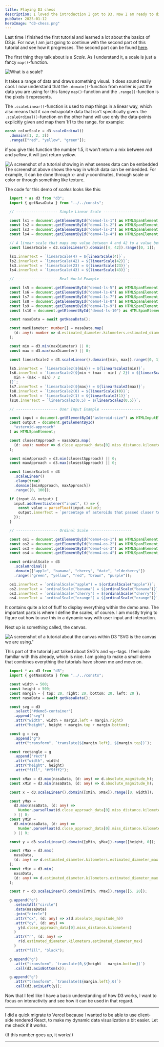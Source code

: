 ```yaml
---
title: Playing D3 chess
description: I loved the introduction I got to D3. Now I am ready to dive a bit deeper and see how far I can take it.
pubDate: 2025-01-12
heroImage: "d3-chess.png"
---
```



Last time I finished the first tutorial and learned a lot about the basics of D3.js. For now, I am just going to continue with the second part of this tutorial and see how it progresses. The second part can be found [here](https://www.youtube.com/watch?v=Crp8UX-eQB0).

The first thing they talk about is a *Scale*. As I understand it, a scale is just a fancy `map()`-function.

![What is a scale?](/playing-D3-chess/what-is-scale.png)

It takes a range of data and draws something visual. It does sound really cool.
I now understand that the `.domain()`-function from earlier is just the data you are using for this fancy `map()`-function and the `.range()`-function is the pixels it represents.

The `.scaleLinear()`-function is used to map things in a linear way, which also means that it can extrapolate data that isn't specifically given.
the `.scaleOrdinal()`-function on the other hand will use only the data-points explicitly given and map them 1:1 to the range. for example:

```typescript
const colorScale = d3.scaleOrdinal()
  .domain([1, 2, 3])
  .range(["red", "yellow", "green"]);
```

if you give this function the number 1.5, it won't return a mix between *red* and *yellow*, it will just return *yellow*.

![A screenshot of a tutorial showing in what senses data can be embedded](/playing-D3-chess/embedding-data.png)
The screenshot above shows the way in which data can be embedded. For example, it can be done through x- and y-coordinates, through scale or color or through something like texture.

<Demo title="Playing around with scales" type="D3">
<Demo4 />
</Demo>

The code for this demo of *scales* looks like this:

```typescript 
  import * as d3 from "d3";
  import { getNasaData } from "../../consts";

  // ------------------- Simple Linear Scale -------------------

  const ls1 = document.getElementById("demo4-ls-1") as HTMLSpanElement;
  const ls2 = document.getElementById("demo4-ls-2") as HTMLSpanElement;
  const ls3 = document.getElementById("demo4-ls-3") as HTMLSpanElement;
  const ls4 = document.getElementById("demo4-ls-4") as HTMLSpanElement;

  // A linear scale that maps any value between 4 and 42 to a value between 0 and 1.
  const linearScale = d3.scaleLinear().domain([4, 42]).range([0, 1]);

  ls1.innerText = `linearScale(4) = ${linearScale(4)}`;
  ls2.innerText = `linearScale(42) = ${linearScale(42)}`;
  ls3.innerText = `linearScale(23) = ${linearScale(23)}`;
  ls4.innerText = `linearScale(43) = ${linearScale(43)}`;

  // ------------------- Real World Example -------------------

  const ls5 = document.getElementById("demo4-ls-5") as HTMLSpanElement;
  const ls6 = document.getElementById("demo4-ls-6") as HTMLSpanElement;
  const ls7 = document.getElementById("demo4-ls-7") as HTMLSpanElement;
  const ls8 = document.getElementById("demo4-ls-8") as HTMLSpanElement;
  const ls9 = document.getElementById("demo4-ls-9") as HTMLSpanElement;
  const ls10 = document.getElementById("demo4-ls-10") as HTMLSpanElement;

  const nasaData = await getNasaData();

  const maxDiameter: number[] = nasaData.map(
    (d: any): number => d.estimated_diameter.kilometers.estimated_diameter_max
  );

  const min = d3.min(maxDiameter) || 0;
  const max = d3.max(maxDiameter) || 0;

  const linearScale2 = d3.scaleLinear().domain([min, max]).range([0, 1]);

  ls5.innerText = `linearScale2(${min}) = ${linearScale2(min)}`;
  ls6.innerText = `linearScale2(${min + (max - min) / 2}) = ${linearScale2(
    min + (max - min) / 2
  )}`;
  ls7.innerText = `linearScale2(${max}) = ${linearScale2(max)}`;
  ls8.innerText = `linearScale2(0) = ${linearScale2(0)}`;
  ls9.innerText = `linearScale2(1) = ${linearScale2(1)}`;
  ls10.innerText = `linearScale2(0.5) = ${linearScale2(0.5)}`;

  // ------------------- User Input Example -------------------

  const input = document.getElementById("asteroid-size") as HTMLInputElement;
  const output = document.getElementById(
    "asteroid-approach"
  ) as HTMLSpanElement;

  const closestApproach = nasaData.map(
    (d: any): number => d.close_approach_data[0].miss_distance.kilometers
  );

  const minApproach = d3.min(closestApproach) || 0;
  const maxApproach = d3.max(closestApproach) || 0;

  const linearScale3 = d3
    .scaleLinear()
    .clamp(true)
    .domain([minApproach, maxApproach])
    .range([0, 100]);

  if (input && output) {
    input.addEventListener("input", () => {
      const value = parseFloat(input.value);
      output.innerText = `percentage of asteroids that passed closer to earth than this: ${100 - Number.parseFloat(linearScale3(value)?.toFixed(2))}%`;
    });
  }

  // ------------------- Ordinal Scale -------------------

  const os1 = document.getElementById("demo4-os-1") as HTMLSpanElement;
  const os2 = document.getElementById("demo4-os-2") as HTMLSpanElement;
  const os3 = document.getElementById("demo4-os-3") as HTMLSpanElement;
  const os4 = document.getElementById("demo4-os-4") as HTMLSpanElement;

  const ordinalScale = d3
    .scaleOrdinal()
    .domain(["apple", "banana", "cherry", "date", "elderberry"])
    .range(["green", "yellow", "red", "brown", "purple"]);

  os1.innerText = `ordinalScale("apple") = ${ordinalScale("apple")}`;
  os2.innerText = `ordinalScale("banana") = ${ordinalScale("banana")}`;
  os3.innerText = `ordinalScale("cherry") = ${ordinalScale("cherry")}`;
  os4.innerText = `ordinalScale("orange") = ${ordinalScale("orange")}`; // If the value is not in the domain, it will return the next value available.
```

It contains quite a lot of fluff to display everything within the demo area. The important parts is where I define the scales, of course. I am mostly trying to figure out how to use this in a dynamic way with user input and interaction.

Next up is something called, the canvas.

![A screenshot of a tutorial about the canvas within D3](/playing-D3-chess/the-canvas.png)
"SVG is the canvas we are using."

This part of the tutorial just talked about SVG's and `<g>`-tags. I feel quite familiar with this already, which is nice. I am going to make a small demo that combines everything the tutorials have shown me and move on.

<Demo title="Bringing in all together" type="D3">
<Demo5 />
</Demo>

```typescript
  import * as d3 from "d3";
  import { getNasaData } from "../../consts";

  const width = 500;
  const height = 500;
  const margin = { top: 20, right: 20, bottom: 20, left: 20 };
  const nasaData = await getNasaData();

  const svg = d3
    .select("#demo5-container")
    .append("svg")
    .attr("width", width + margin.left + margin.right)
    .attr("height", height + margin.top + margin.bottom);

  const g = svg
    .append("g")
    .attr("transform", `translate(${margin.left}, ${margin.top})`);

  const rectangle = g
    .append("rect")
    .attr("width", width)
    .attr("height", height)
    .attr("fill", "#f5fff2");

  const xMax = d3.max(nasaData, (d: any) => d.absolute_magnitude_h);
  const xMin = d3.min(nasaData, (d: any) => d.absolute_magnitude_h);

  const x = d3.scaleLinear().domain([xMin, xMax]).range([0, width]);

  const yMax =
    d3.max(nasaData, (d: any) =>
      Number.parseFloat(d.close_approach_data[0].miss_distance.kilometers)
    ) || 0;
  const yMin =
    d3.min(nasaData, (d: any) =>
      Number.parseFloat(d.close_approach_data[0].miss_distance.kilometers)
    ) || 0;

  const y = d3.scaleLinear().domain([yMin, yMax]).range([height, 0]);

  const rMax = d3.max(
    nasaData,
    (d: any) => d.estimated_diameter.kilometers.estimated_diameter_max
  );
  const rMin = d3.min(
    nasaData,
    (d: any) => d.estimated_diameter.kilometers.estimated_diameter_max
  );

  const r = d3.scaleLinear().domain([rMin, rMax]).range([5, 20]);

  g.append("g")
    .selectAll("circle")
    .data(nasaData)
    .join("circle")
    .attr("cx", (d: any) => x(d.absolute_magnitude_h))
    .attr("cy", (d: any) =>
      y(d.close_approach_data[0].miss_distance.kilometers)
    )
    .attr("r", (d: any) =>
      r(d.estimated_diameter.kilometers.estimated_diameter_max)
    )
    .attr("fill", "black");

  g.append("g")
    .attr("transform", `translate(0,${height - margin.bottom})`)
    .call(d3.axisBottom(x));

  g.append("g")
    .attr("transform", `translate(${margin.left},0)`)
    .call(d3.axisLeft(y));
```

Now that I feel like I have a basic understanding of how D3 works, I want to focus on interactivity and see how it can be used in that regard.

---

I did a quick migrate to Vercel because I wanted to be able to use client-side rendered React, to make my dynamic data visualization a bit easier.
Let me check if it works.

<Demo title="Testing the client-side React" type="test">

<DynamicTest client:only="react" />
(If this number goes up, it works!)

</Demo>

---

